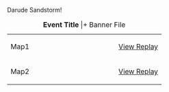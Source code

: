 Darude Sandstorm!


{| class="article-table"
|+'''Event Title'''
|+ Banner File
|-
|width="70%" |Map1
|[http://kc3kai.github.io/kancolle-replay/battleplayer.html?fromImg= View Replay]
|-
|Map2
|[http://kc3kai.github.io/kancolle-replay/battleplayer.html?fromImg= View Replay]
|}

<!--
Replay Library Image Files
<gallery hideaddbutton="true">
File:稲荷 10437 Bm7 Stable Comp (1-run clear).png
File:稲荷 10579 3-5 LD (North).png
File:稲荷 1070 B47 clear.png
File:稲荷 10797 B84 clear.png
File:稲荷 10963 6-5 Daytime S.png
File:稲荷 11050 6-5 LBAS Nuke.png
File:稲荷 12067 2016-Fall-E2H-Clear.png
File:稲荷 12299 2016-Fall-E3H-Clear.png
File:稲荷 12699 Bm1.png
File:稲荷 12712 2-5 (Middle).png
File:稲荷 13106 2016-Fall-E4H-LightFleet-Boss-trolled.png
File:稲荷 13900 2016-Fall-E5H-Clear (Red-T).png
File:稲荷 14197 B87 2x Perfect.png
File:稲荷 14233 3-5 LD (South).png
File:稲荷 14516 1-6.png
File:稲荷 14574 4-5 LD.png
File:稲荷 14578 Bw9.png
File:稲荷 14603 1-5.png
File:稲荷 15464 B91.png
File:稲荷 15481 B92.png
File:稲荷 15547 Bw7.png
File:稲荷 15672 Bw8.png
File:稲荷 15676 Bm2.png
File:稲荷 17199 B90 Run-1.png
File:稲荷 17227 B90 Run-2.png
File:稲荷 1790 B32 clear.png
File:稲荷 18166 2017-Winter-E1N LD.png
File:稲荷 18326 2017-Winter-E2H Chipping (99tp).png
File:稲荷 18340 2017-Winter-E2H LD (1-run).png
File:稲荷 18667 2017-Winter-E3E-J Farming example.png
File:稲荷 18763 2017-Winter-E3H Node-I Debuff.png
File:稲荷 18764 2017-Winter-E3H Node-J Debuff (S).png
File:稲荷 18932 2017-Winter-E3H LD (S).png
File:稲荷 19515 B91 Bm2 (S).png
File:稲荷 20206 B57-1-run.png
File:稲荷 2036 Bm4 (1 run clear).png
File:稲荷 21116 B94 6-2(S).png
File:稲荷 21219 B94 4-4(S).png
File:稲荷 21249 B94 3-5(S).png
File:稲荷 21263 B95 5-1(S).png
File:稲荷 21318 B95 5-3(A).png
File:稲荷 21367 Bq2 2-4(S).png
File:稲荷 21373 Bq2 6-3(S).png
File:稲荷 21412 Bq2 6-4(S).png
File:稲荷 2142 Bw6.png
File:稲荷 21430 B96 6-2(S).png
File:稲荷 21501 B96 6-5(S).png
File:稲荷 22930 2017-Spring-E2H-TP clear.png
File:稲荷 23191 2017-Spring-E2H-HP clear.png
File:稲荷 23291 2017-Spring-E3H-TP clear.png
File:稲荷 23304 2017-Spring-E3H-HP clear.png
File:稲荷 23424-2017-Spring-E4H clear.png
File:稲荷 23637 2017-Spring-E5H-R LD.png
File:稲荷 23725 2017-Spring-E5H-T LD.png
File:稲荷 24863 B99 4-5.png
File:稲荷 25151 B99 5-5.png
File:稲荷 25219 B100 2-5.png
File:稲荷 25220 B100 2-4.png
File:稲荷 25441 B101 6-2.png
File:稲荷 26200 B102 2-5 (S).png
File:稲荷 26214 B103 5-1 (S).png
File:稲荷 26245 B103 2-3 (S).png
File:稲荷 26606 B101 4-5 (S).png
File:稲荷 26801 B102 3-5 (S).png
File:稲荷 2710 2016-Summer-E1H-Clear.png
File:稲荷 27624 Bq6 BBV-AO.png
File:稲荷 27625 Bq6 2BBV.png
File:稲荷 27628 Bq4 4-nodes.png
File:稲荷 29528 B104.png
File:稲荷 29879 2017-Summer-E1H clear.png
File:稲荷 29980 2017-Summer-E2H clear.png
File:稲荷 30060 2017-Summer-E3H TP.png
File:稲荷 30175 2017-Summer-E3H-HP.png
File:稲荷 30259 2017-Summer-E4E-L Red-T example.png
File:稲荷 30442 2017-Summer-E4H-HP1.png
File:稲荷 30623 2017-Summer-E4H-HP2.png
File:稲荷 30821 2017-Summer-E5H clear.png
File:稲荷 30945 2017-Summer-E6H-TP.png
File:稲荷 30963 2017-Summer-E6H-HP.png
File:稲荷 32598 B105 5-5 (S).png
File:稲荷 32602 B105 6-2 (S).png
File:稲荷 32845 B106 Day S.png
File:稲荷 342 5-1 Clear.png
File:稲荷 34938 B92 (S).png
File:稲荷 35559 B109 5-4 Day-S.png
File:稲荷 35589 B109 3-2.png
File:稲荷 37198 2017-Fall-E1H clear.png
File:稲荷 37403 2017-Fall-E2H clear.png
File:稲荷 37684 2017-Fall-E3H-HP1.png
File:稲荷 37711 2017-Fall-E3H-TP chipping.png
File:稲荷 37740 2017-Fall-E3H-TP clearing.png
File:稲荷 37759 2017-Fall-E3H-HP2.png
File:稲荷 37911 2017-Fall-E4H-Z6 S.png
File:稲荷 38009 2017-Fall-E4H-HP1-LD.png
File:稲荷 38041 2017-Fall-E4H-HP2-LD.png
File:稲荷 38971 Bq5 3-3.png
File:稲荷 39749 C14 2-5 (S).png
File:稲荷 39755 C14 2-4 (S).png
File:稲荷 39877 Bq6 (S).png
File:稲荷 39937 B110.png
File:稲荷 40178 SB29 Red-T (A).png
File:稲荷 40215 SB29 Day-S.png
File:稲荷 40988 B112 5-1 (S).png
File:稲荷 41033 B115 5-4 (S).png
File:稲荷 41047 B115 5-3 (S).png
File:稲荷 42031 B114 2-5 (S).png
File:稲荷 42078 B114 3-5 (S).png
File:稲荷 42084 B114 4-5 (A).png
File:稲荷 42086 B114 1-6.png
File:稲荷 43251 2017-Winter-E1H clear.png
File:稲荷 43364 2017-Winter-E2H South.png
File:稲荷 43430 2017-Winter-E2H clear.png
File:稲荷 43511 2017-Winter-E3H clear.png
File:稲荷 43842 2017-Winter-E4H clear.png
File:稲荷 43938 2017-Winter-E5H-TP chipping.png
File:稲荷 43973 2017-Winter-E5H-TP LD.png
File:稲荷 44005 2017-Winter-E5H-HP clear.png
File:稲荷 44321 2017-Winter-E6H-HP1 clear.png
File:稲荷 44373 2017-Winter-E6H-HP2 clear.png
File:稲荷 44448 2017-Winter-E6H-HP3 lol chipping.png
File:稲荷 44718 2017-Winter-E6H-HP3 clear.png
File:稲荷 45057 2017-Winter-E7H-HP1 clear.png
File:稲荷 45303 2017-Winter-E7H-HP2 clear.png
File:稲荷 45877 2017-Winter-E7H Post-clear Farm.png
File:稲荷 47041 B115 3-2 (S).png
File:稲荷 47044 B115 4-2 (S).png
File:稲荷_48889_5A05_6-5_(A).png
File:稲荷 494 5-4 sample.png
File:稲荷_51977_B119.png
File:稲荷_51979_B118_4-5_(S).png
File:稲荷_51985_B118_3-5_(S).png
File:稲荷_51912_B118_6-4_(S).png
File:稲荷_51983_B117_3-2_(S).png
File:稲荷_51918_B117_4-2_(S).png
File:稲荷_52015_B117_5-3_Compo-3_(S).png
File:稲荷_52020_B117_5-3_LD-Compo_(S).png
File:稲荷_53144_B121_6-5_Day-S.png
File:稲荷_53147_B121_4-1_(S).png
File:稲荷_53182_Bq7_5-4_(S).png
File:稲荷_53202_B121_5-5_(S).png
File:稲荷_53205_Bq7_5-1_Day-S.png
File:稲荷_53254_B120_1-6.png
File:稲荷_53255_B120_1-5.png
File:稲荷_53899_B122_3-3_(S).png
File:稲荷_53907_B122_4-5_(S).png
File:稲荷 586 5-2.png
File:稲荷 765 6-1 S clear.png
File:稲荷 7864 B44 clear.png
File:稲荷 8057 B78 1st run clear.png
File:稲荷 8084 B79 1st run clear.png
File:稲荷 8284 6-3 clear(S).png
File:稲荷 843 6-2 clear.png
File:稲荷 8646 B80 clear.png
File:稲荷 8679 B81.png
File:稲荷 8909 5-5 clear (1st time).png
File:稲荷 8976 6-1 Daytime S.png
File:稲荷 9894 6-4 Clear.png
</gallery>
-->